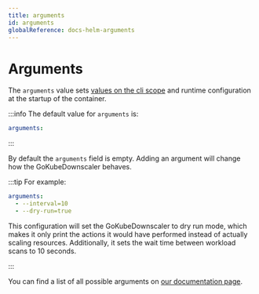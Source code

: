 ```yaml
---
title: arguments
id: arguments
globalReference: docs-helm-arguments
---
```


# Arguments

The `arguments` value sets [values on the cli scope](ref:docs-scopes#cli-scope) and runtime configuration at the startup of the container.

:::info
The default value for `arguments` is:

```yaml
arguments:
```

:::

By default the `arguments` field is empty.
Adding an argument will change how the GoKubeDownscaler behaves.

:::tip For example:

```yaml
arguments:
  - --interval=10
  - --dry-run=true
```

This configuration will set the GoKubeDownscaler to dry run mode,
which makes it only print the actions it would have performed instead of actually scaling resources.
Additionally, it sets the wait time between workload scans to 10 seconds.

:::

You can find a list of all possible arguments on [our documentation page](ref:docs-arguments).
